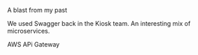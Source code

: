 A blast from my past

We used Swagger back in the Kiosk team. An interesting mix of microservices.

AWS APi Gateway